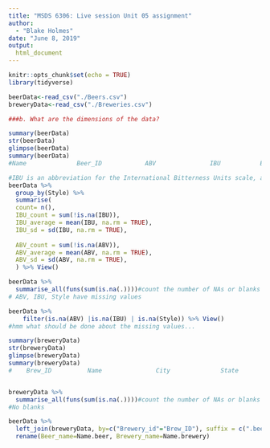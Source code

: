 ```yaml
---
title: "MSDS 6306: Live session Unit 05 assignment"
author:
  - "Blake Holmes"
date: "June 8, 2019"
output: 
  html_document
---
```

```r
knitr::opts_chunk$set(echo = TRUE)
library(tidyverse)
```

```r
beerData<-read_csv("./Beers.csv")
breweryData<-read_csv("./Breweries.csv")
```

```r
###b. What are the dimensions of the data?

summary(beerData)
str(beerData)
glimpse(beerData)
summary(beerData)
#Name              Beer_ID            ABV               IBU           Brewery_id       Style               Ounces 

#IBU is an abbreviation for the International Bitterness Units scale, a gauge of beer's bitterness. 
beerData %>%
  group_by(Style) %>%
  summarise(
  count= n(),
  IBU_count = sum(!is.na(IBU)),
  IBU_average = mean(IBU, na.rm = TRUE),
  IBU_sd = sd(IBU, na.rm = TRUE),
  
  ABV_count = sum(!is.na(ABV)),
  ABV_average = mean(ABV, na.rm = TRUE),
  ABV_sd = sd(ABV, na.rm = TRUE),
  ) %>% View()

beerData %>% 
  summarise_all(funs(sum(is.na(.))))#count the number of NAs or blanks 
# ABV, IBU, Style have missing values 

beerData %>% 
    filter(is.na(ABV) |is.na(IBU) | is.na(Style)) %>% View()
#hmm what should be done about the missing values...

summary(breweryData)
str(breweryData)
glimpse(breweryData)
summary(breweryData)
#    Brew_ID          Name               City              State          


breweryData %>% 
  summarise_all(funs(sum(is.na(.))))#count the number of NAs or blanks
#No blanks 

```


```r

beerData %>%
  left_join(breweryData, by=c("Brewery_id"="Brew_ID"), suffix = c(".beer", ".brewery")) %>% 
  rename(Beer_name=Name.beer, Brewery_name=Name.brewery)


```
